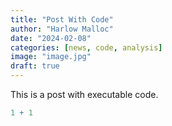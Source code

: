 ```yaml
---
title: "Post With Code"
author: "Harlow Malloc"
date: "2024-02-08"
categories: [news, code, analysis]
image: "image.jpg"
draft: true
---
```


This is a post with executable code.

```r
1 + 1
```
